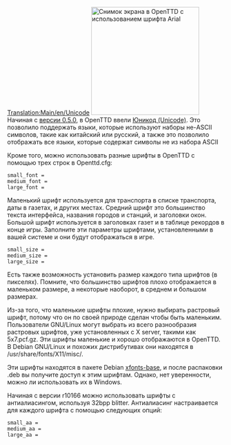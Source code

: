[[Translation:Main/en/Unicode]]
[[File:en/Arialunicode.png|thumb|right|250px|Снимок экрана в OpenTTD с использованием шрифта Arial]]
Начиная с [[Main/en/OpenTTD 0.5.0|версии 0.5.0]], в OpenTTD ввели [http://ru.wikipedia.org/wiki/%D0%AE%D0%BD%D0%B8%D0%BA%D0%BE%D0%B4 Юникод (Unicode)]. Это позволило поддержать языки, которые используют наборы не-ASCII символов, такие как китайский или русский, а также это позволило отображать все языки, которые содержат символы не из набора ASCII

Кроме того, можно использовать разные шрифты в OpenTTD с помощью трех строк в Openttd.cfg:

<pre>small_font =
medium_font =
large_font =</pre>

Маленький шрифт используется для транспорта в списке транспорта, даты в газетах, и других местах. Средний шрифт это большинство текста интерфейса, названия городов и станций, и заголовки окон. Большой шрифт используется в заголовках газет и в таблице рекордов в конце игры.
Заполните эти параметры шрифтами, установленными в вашей системе и они будут отображаться в игре.

<pre>small_size =
medium_size =
large_size =</pre>

Есть также возможность установить размер каждого типа шрифтов (в пикселях). Помните, что большинство шрифтов плохо отображается в маленьком размере, а некоторые наоборот, в среднем и большом размерах.

Из-за того, что маленькие шрифты плохие, нужно выбирать растровый шрифт, потому что он по своей природе сделан чтобы быть маленьким. Пользователи GNU/Linux могут выбрать из всего разнообразия растровых шрифтов, уже установленных с X server, такими как 5x7.pcf.gz. Эти шрифты маленькие и хорошо отображаются в OpenTTD. В Debian GNU/Linux и похожих дистрибутивах они находятся в <nowiki>/usr/share/fonts/X11/misc/</nowiki>.

Эти шрифты находятся в пакете Debian [http://packages.debian.org/etch/xfonts-base xfonts-base], и после распаковки .deb вы получите доступ к этим шрифтам. Однако, нет уверенности, можно ли использовать их в Windows.

Начиная с версии r10166 можно использовать шрифты с антиалиасингом, используя 32bpp blitter. Антиалиасинг настраивается для каждого шрифта с помощью следующих опций:

<pre>small_aa =
medium_aa =
large_aa =</pre>